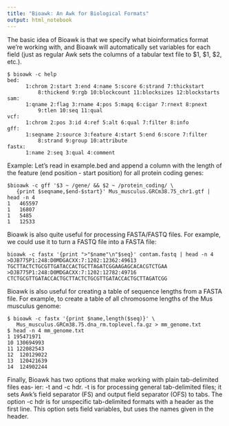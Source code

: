 ```yaml
---
title: "Bioawk: An Awk for Biological Formats"
output: html_notebook
---
```


The basic idea of Bioawk is that we specify what bioinformatics format we’re working with, and Bioawk will automatically set variables for each field (just as regular Awk sets the columns of a tabular text file to $1, $1, $2, etc.).

```{}
$ bioawk -c help
bed:
      1:chrom 2:start 3:end 4:name 5:score 6:strand 7:thickstart
          8:thickend 9:rgb 10:blockcount 11:blocksizes 12:blockstarts
sam:
      1:qname 2:flag 3:rname 4:pos 5:mapq 6:cigar 7:rnext 8:pnext
          9:tlen 10:seq 11:qual
vcf:
      1:chrom 2:pos 3:id 4:ref 5:alt 6:qual 7:filter 8:info
gff:
      1:seqname 2:source 3:feature 4:start 5:end 6:score 7:filter
          8:strand 9:group 10:attribute
fastx:
      1:name 2:seq 3:qual 4:comment
```

Example:
Let's read in example.bed and append a column with the length of the feature (end position - start position) for all protein coding genes:
```{}
$bioawk -c gff '$3 ~ /gene/ && $2 ~ /protein_coding/ \
   {print $seqname,$end-$start}' Mus_musculus.GRCm38.75_chr1.gtf | head -n 4
1   465597
1   16807
1   5485
1   12533
```

Bioawk is also quite useful for processing FASTA/FASTQ files. For example, we could use it to turn a FASTQ file into a FASTA file:
```{}
bioawk -c fastx '{print ">"$name"\n"$seq}' contam.fastq | head -n 4
>DJB775P1:248:D0MDGACXX:7:1202:12362:49613 TGCTTACTCTGCGTTGATACCACTGCTTAGATCGGAAGAGCACACGTCTGAA >DJB775P1:248:D0MDGACXX:7:1202:12782:49716 CTCTGCGTTGATACCACTGCTTACTCTGCGTTGATACCACTGCTTAGATCGG
```

Bioawk is also useful for creating a table of sequence lengths from a FASTA file. For example, to create a table of all chromosome lengths of the Mus musculus genome:
```{}
$ bioawk -c fastx '{print $name,length($seq)}' \
   Mus_musculus.GRCm38.75.dna_rm.toplevel.fa.gz > mm_genome.txt
$ head -n 4 mm_genome.txt 
1 195471971
10 130694993
11 122082543
12  120129022
13  120421639
14  124902244
```

Finally, Bioawk has two options that make working with plain tab-delimited files eas‐ ier: -t and -c hdr. -t is for processing general tab-delimited files; it sets Awk’s field separator (FS) and output field separator (OFS) to tabs. The option -c hdr is for unspecific tab-delimited formats with a header as the first line. This option sets field variables, but uses the names given in the header.
